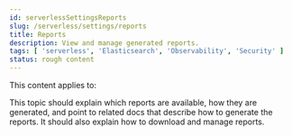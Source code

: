 ```yaml
---
id: serverlessSettingsReports
slug: /serverless/settings/reports
title: Reports
description: View and manage generated reports.
tags: [ 'serverless', 'Elasticsearch', 'Observability', 'Security' ]
status: rough content
---
```



<RoughContent />

This content applies to: <DocBadge template="elasticsearch" /> <DocBadge template="observability" /> <DocBadge template="security" /> 

This topic should explain which reports are available, how they are generated, and point to related docs that describe how
to generate the reports. It should also explain how to download and manage reports.